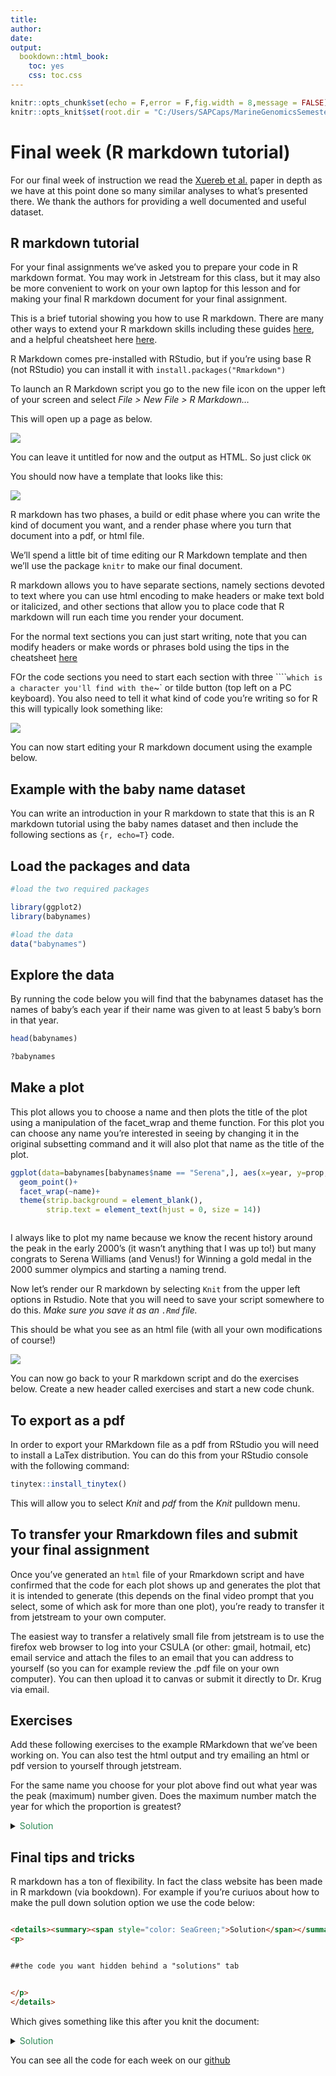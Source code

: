 ```yaml
---
title: 
author: 
date:
output:
  bookdown::html_book:
    toc: yes
    css: toc.css
---
```


```r
knitr::opts_chunk$set(echo = F,error = F,fig.width = 8,message = FALSE)
knitr::opts_knit$set(root.dir = "C:/Users/SAPCaps/MarineGenomicsSemester/figs/FinalWeek/")
```

# Final week (R markdown tutorial)

For our final week of instruction we read the [Xuereb et al.](http://www2.bio.ulaval.ca/louisbernatchez/pdf/(417)%20Xuereb_Molecular_Ecology_2018.pdf) paper in depth as we have at this point done so many similar analyses to what's presented there. We thank the authors for providing a well documented and useful dataset.


## R markdown tutorial

For your final assignments we've asked you to prepare your code in R markdown format. You may work in Jetstream for this class, but it may also be more convenient to work on your own laptop for this lesson and for making your final R markdown document for your final assignment. 

This is a brief tutorial showing you how to use R markdown. There are many other ways to extend your R markdown skills including these guides [here](https://rmarkdown.rstudio.com/articles_intro.html), and a helpful cheatsheet here [here](https://www.rstudio.com/wp-content/uploads/2015/02/rmarkdown-cheatsheet.pdf). 


R Markdown comes pre-installed with RStudio, but if you're using base R (not RStudio) you can install it with `install.packages("Rmarkdown")`


To launch an R Markdown script you go to the new file icon on the upper left of your screen and select *File > New File > R Markdown...*

This will open up a page as below.


![](figs/FinalWeek/Figure1.png)

You can leave it untitled for now and the output as HTML. So just click `OK`



You should now have a template that looks like this: 

![](figs/FinalWeek/Figure2.png)

R markdown has two phases, a build or edit phase where you can write the kind of document you want, and a render phase where you turn that document into a pdf, or html file. 

We'll spend a little bit of time editing our R Markdown template and then we'll use the package `knitr` to make our final document. 

R markdown allows you to have separate sections, namely sections devoted to text where you can use html encoding to make headers or make text bold or italicized, and other sections that allow you to place code that R markdown will run each time you render your document. 

For the normal text sections you can just start writing, note that you can modify headers or make words or phrases bold using the tips in the cheatsheet [here](https://www.rstudio.com/wp-content/uploads/2015/02/rmarkdown-cheatsheet.pdf)


FOr the code sections you need to start each section with three ````` which is a character you'll find with the `~` or tilde button (top left on a PC keyboard). You also need to tell it what kind of code you're writing so for R this will typically look something like:

![](figs/FinalWeek/Picture5.png)

You can now start editing your R markdown document using the example below.


## Example with the baby name dataset

You can write an introduction in your R markdown to state that this is an R markdown tutorial using the baby names dataset and then include the following sections as `{r, echo=T}` code.

## Load the packages and data

```r

#load the two required packages

library(ggplot2)
library(babynames)

#load the data
data("babynames")

```


## Explore the data

By running the code below you will find that the babynames dataset has the names of baby's each year if their name was given to at least 5 baby's born in that year. 

```r

head(babynames)

?babynames

```


## Make a plot 

This plot allows you to choose a name and then plots the title of the plot using a manipulation of the facet_wrap and theme function. For this plot you can choose any name you're interested in seeing by changing it in the original subsetting command and it will also plot that name as the title of the plot.

```r

ggplot(data=babynames[babynames$name == "Serena",], aes(x=year, y=prop, group=sex, color=sex))+
  geom_point()+
  facet_wrap(~name)+
  theme(strip.background = element_blank(),
        strip.text = element_text(hjust = 0, size = 14))



```

I always like to plot my name because we know the recent history around the peak in the early 2000's (it wasn't anything that I was up to!) but many congrats to Serena Williams (and Venus!) for Winning a gold medal in the 2000 summer olympics and starting a naming trend. 


Now let's render our R markdown by selecting `Knit` from the upper left options in Rstudio. Note that you will need to save your script somewhere to do this. *Make sure you save it as an `.Rmd` file.*

This should be what you see as an html file (with all your own modifications of course!)

![](figs/FinalWeek/Figure3.png)

You can now go back to your R markdown script and do the exercises below. Create a new header called exercises and start a new code chunk. 

## To export as a pdf

In order to export your RMarkdown file as a pdf from RStudio you will need to install a LaTex distribution. You can do this from your RStudio console with the following command:

```r

tinytex::install_tinytex()

```

This will allow you to select *Knit* and *pdf* from the *Knit* pulldown menu. 


## To transfer your Rmarkdown files and submit your final assignment

Once you've generated an `html` file of your Rmarkdown script and have confirmed that the code for each plot shows up and generates the plot that it is intended to generate (this depends on the final video prompt that you select, some of which ask for more than one plot), you're ready to transfer it from jetstream to your own computer. 

The easiest way to transfer a relatively small file from jetstream is to use the firefox web browser to log into your CSULA (or other: gmail, hotmail, etc) email service and attach the files to an email that you can address to yourself (so you can for example review the .pdf file on your own computer). You can then upload it to canvas or submit it directly to Dr. Krug via email. 



## Exercises

Add these following exercises to the example RMarkdown that we've been working on. You can also test the html output and try emailing an html or pdf version to yourself through jetstream. 

For the same name you choose for your plot above find out what year was the peak (maximum) number given. Does the maximum number match the year for which the proportion is greatest?

<details><summary><span style="color: SeaGreen;">Solution</span></summary>
<p>

```r

#when was the max? 

max(babynames[babynames$name=="Serena",]$n)

# what year was it?

babynames[babynames$n==1504 & babynames$name =="Serena",]

# this matches the plot above! (not all names do though!)



```


</p>
</details>

## Final tips and tricks

R markdown has a ton of flexibility. In fact the class website has been made in R markdown (via bookdown). For example if you're curiuos about how to make the pull down solution option we use the code below:

```html

<details><summary><span style="color: SeaGreen;">Solution</span></summary>
<p>


##the code you want hidden behind a "solutions" tab


</p>
</details>

```

Which gives something like this after you knit the document: 

<details><summary><span style="color: SeaGreen;">Solution</span></summary>
<p>

```r
##the code you want hidden behind a "solutions" tab
```

</p>
</details>


You can see all the code for each week on our [github](https://github.com/BayLab/MarineGenomicsSemester)


